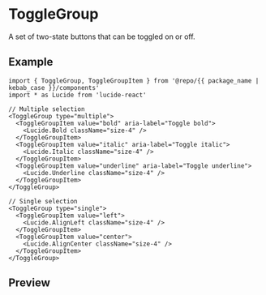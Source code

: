 
<Meta of={Stories} />

# ToggleGroup

A set of two-state buttons that can be toggled on or off.

## Example

```tsx
import { ToggleGroup, ToggleGroupItem } from '@repo/{{ package_name | kebab_case }}/components'
import * as Lucide from 'lucide-react'

// Multiple selection
<ToggleGroup type="multiple">
  <ToggleGroupItem value="bold" aria-label="Toggle bold">
    <Lucide.Bold className="size-4" />
  </ToggleGroupItem>
  <ToggleGroupItem value="italic" aria-label="Toggle italic">
    <Lucide.Italic className="size-4" />
  </ToggleGroupItem>
  <ToggleGroupItem value="underline" aria-label="Toggle underline">
    <Lucide.Underline className="size-4" />
  </ToggleGroupItem>
</ToggleGroup>

// Single selection
<ToggleGroup type="single">
  <ToggleGroupItem value="left">
    <Lucide.AlignLeft className="size-4" />
  </ToggleGroupItem>
  <ToggleGroupItem value="center">
    <Lucide.AlignCenter className="size-4" />
  </ToggleGroupItem>
</ToggleGroup>
```

## Preview

<Primary />
